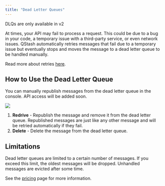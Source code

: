 ```yaml
---
title: "Dead Letter Queues"
---
```


<Info>DLQs are only available in v2</Info>

At times, your API may fail to process a request. This could be due to a bug in your code, a temporary issue with a third-party service, or even network issues.
QStash automatically retries messages that fail due to a temporary issue but eventually stops and moves the message to a dead letter queue to be handled manually.

Read more about retries [here](/qstash/features/retry).

## How to Use the Dead Letter Queue

You can manually republish messages from the dead letter queue in the console. API access will be added soon.

<Frame>
  <img src="/img/qstash-dlq/dlq.png" />
</Frame>

1. **Redrive** - Republish the message and remove it from the dead letter queue. Republished messages are just like any other message and will be retried automatically if they fail.
2. **Delete** - Delete the message from the dead letter queue.

## Limitations

Dead letter queues are limited to a certain number of messages. If you exceed this limit, the oldest messages will be dropped.
Unhandled messages are evicted after some time.

See the [pricing](https://upstash.com/pricing/qstash) page for more information.
